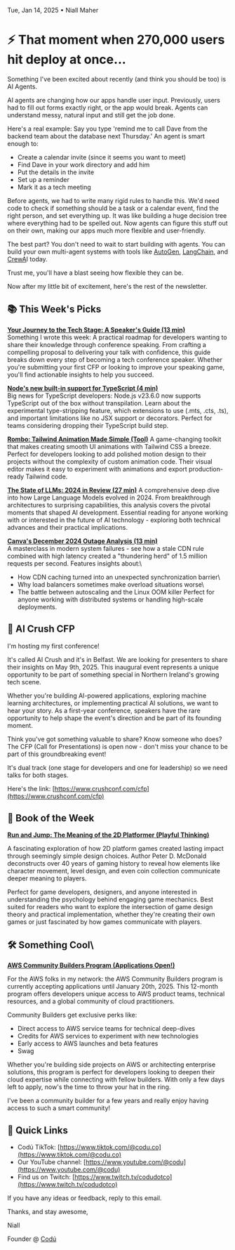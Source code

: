 Tue, Jan 14, 2025 • Niall Maher

# ⚡ That moment when 270,000 users hit deploy at once...

Something I've been excited about recently (and think you should be too) is AI Agents.

AI agents are changing how our apps handle user input. Previously, users had to fill out forms exactly right, or the app would break. Agents can understand messy, natural input and still get the job done.

Here's a real example: Say you type 'remind me to call Dave from the backend team about the database next Thursday.' An agent is smart enough to:

- Create a calendar invite (since it seems you want to meet)
- Find Dave in your work directory and add him
- Put the details in the invite
- Set up a reminder
- Mark it as a tech meeting

Before agents, we had to write many rigid rules to handle this. We'd need code to check if something should be a task or a calendar event, find the right person, and set everything up. It was like building a huge decision tree where everything had to be spelled out. Now agents can figure this stuff out on their own, making our apps much more flexible and user-friendly.

The best part? You don't need to wait to start building with agents. You can build your own multi-agent systems with tools like [AutoGen](https://microsoft.github.io/autogen/stable//index.html), [LangChain](https://www.langchain.com/), and [CrewA](https://www.crewai.com/)I today.

Trust me, you'll have a blast seeing how flexible they can be.

Now after my little bit of excitement, here's the rest of the newsletter.

## 📚 This Week's Picks

[**Your Journey to the Tech Stage: A Speaker's Guide (13 min)**](https://www.crushconf.com/blog/becoming-a-tech-conference-speaker-from-submission-to-stage)\
Something I wrote this week: A practical roadmap for developers wanting to share their knowledge through conference speaking. From crafting a compelling proposal to delivering your talk with confidence, this guide breaks down every step of becoming a tech conference speaker. Whether you're submitting your first CFP or looking to improve your speaking game, you'll find actionable insights to help you succeed.

[**Node's new built-in support for TypeScript (4 min)**](https://2ality.com/2025/01/nodejs-strip-type.html)\
Big news for TypeScript developers: Node.js v23.6.0 now supports TypeScript out of the box without transpilation. Learn about the experimental type-stripping feature, which extensions to use (.mts, .cts, .ts), and important limitations like no JSX support or decorators. Perfect for teams considering dropping their TypeScript build step.

[**Rombo: Tailwind Animation Made Simple (Tool)**](https://rombo.co/tailwind/) A game-changing toolkit that makes creating smooth UI animations with Tailwind CSS a breeze. Perfect for developers looking to add polished motion design to their projects without the complexity of custom animation code. Their visual editor makes it easy to experiment with animations and export production-ready Tailwind code.[](link)

[**The State of LLMs: 2024 in Review (27 min)**](https://simonwillison.net/2024/Dec/31/llms-in-2024/) A comprehensive deep dive into how Large Language Models evolved in 2024. From breakthrough architectures to surprising capabilities, this analysis covers the pivotal moments that shaped AI development. Essential reading for anyone working with or interested in the future of AI technology - exploring both technical advances and their practical implications.**[](https://surfingcomplexity.blog/2024/12/21/the-canva-outage-another-tale-of-saturation-and-resilience/)**

**[Canva's December 2024 Outage Analysis (13 min)](https://surfingcomplexity.blog/2024/12/21/the-canva-outage-another-tale-of-saturation-and-resilience/)**\
A masterclass in modern system failures - see how a stale CDN rule combined with high latency created a "thundering herd" of 1.5 million requests per second. Features insights about:\

- How CDN caching turned into an unexpected synchronization barrier\
- Why load balancers sometimes make overload situations worse\
- The battle between autoscaling and the Linux OOM killer Perfect for anyone working with distributed systems or handling high-scale deployments.

## 🧠 AI Crush CFP

I'm hosting my first conference!

It's called AI Crush and it's in Belfast. We are looking for presenters to share their insights on May 9th, 2025. This inaugural event represents a unique opportunity to be part of something special in Northern Ireland's growing tech scene.

Whether you're building AI-powered applications, exploring machine learning architectures, or implementing practical AI solutions, we want to hear your story. As a first-year conference, speakers have the rare opportunity to help shape the event's direction and be part of its founding moment.

Think you've got something valuable to share? Know someone who does? The CFP (Call for Presentations) is open now - don't miss your chance to be part of this groundbreaking event!

It's dual track (one stage for developers and one for leadership) so we need talks for both stages.

Here's the link: [https://www.crushconf.com/cfp](https://www.crushconf.com/cfp)

## 📖 Book of the Week

[**Run and Jump: The Meaning of the 2D Platformer (Playful Thinking)**](https://amzn.to/3WeH1EX)

A fascinating exploration of how 2D platform games created lasting impact through seemingly simple design choices. Author Peter D. McDonald deconstructs over 40 years of gaming history to reveal how elements like character movement, level design, and even coin collection communicate deeper meaning to players.

Perfect for game developers, designers, and anyone interested in understanding the psychology behind engaging game mechanics. Best suited for readers who want to explore the intersection of game design theory and practical implementation, whether they're creating their own games or just fascinated by how games communicate with players.

## 🛠️ Something Cool\

[**AWS Community Builders Program (Applications Open!)**](https://aws.amazon.com/developer/community/community-builders/)

For the AWS folks in my network: the AWS Community Builders program is currently accepting applications until January 20th, 2025. This 12-month program offers developers unique access to AWS product teams, technical resources, and a global community of cloud practitioners.

Community Builders get exclusive perks like:

- Direct access to AWS service teams for technical deep-dives
- Credits for AWS services to experiment with new technologies
- Early access to AWS launches and beta features
- Swag

Whether you're building side projects on AWS or architecting enterprise solutions, this program is perfect for developers looking to deepen their cloud expertise while connecting with fellow builders. With only a few days left to apply, now's the time to throw your hat in the ring.

I've been a community builder for a few years and really enjoy having access to such a smart community!

## 🔗 Quick Links

- Codú TikTok: [https://www.tiktok.com/@codu.co](https://www.tiktok.com/@codu.co)
- Our YouTube channel: [https://www.youtube.com/@codu](https://www.youtube.com/@codu)
- Find us on Twitch: [https://www.twitch.tv/codudotco](https://www.twitch.tv/codudotco)

If you have any ideas or feedback, reply to this email.

Thanks, and stay awesome,

Niall

Founder @ [Codú](https://www.codu.co/?ref=newsletter)
